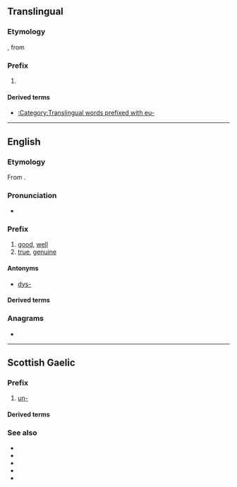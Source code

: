 {{also|eu|Eu|EU|.e'u|-eu|.eu|eü|Appendix:Variations of "eu"}}
==Translingual==

===Etymology===
{{der|mul|NL.|-}}, from {{der|mul|grc|εὖ||well, good}}

===Prefix===
{{en-prefix}}

# {{non-gloss definition|Used to form taxonomic names corresponding to English vernacular names beginning with [[true]]}}

====Derived terms====
* [[:Category:Translingual words prefixed with eu-]]

----

==English==

===Etymology===
From {{der|en|grc|εὖ||well, good}}.

===Pronunciation===
* {{IPA|en|/ju-/}}

===Prefix===
{{en-prefix}}

# [[good]], [[well]]
# [[true]], [[genuine]]

====Antonyms====
* [[dys-]]

====Derived terms====
{{prefixsee|en}}
{{der3
|en|eugeogenous
|eucalyptus
|eukaryote
|eucharist
|euchlorine
|eudemonia
|eudiploid
|eugenic
|eugenics
|euglycemia
|eulogy
|euonymous
|eupepsia
|euphemism
|euphoria
|[[eurhythmy]]/[[eurythmy]]
|euthanasia
|eutheism
|euthyroid
|eutrophy
|Eutopia
|euphonium
|[[evangelist]] <!--the "ev" is derived from eu- -->
}}

===Anagrams===
* {{anagrams|en|a=eu|UE}}

----

==Scottish Gaelic==

===Prefix===
{{head|gd|prefix}}

# [[un-]]

====Derived terms====
{{prefixsee|gd}}

===See also===
* {{l|gd|ao-}}
* {{l|gd|neo-}}
* {{l|gd|mì-}}
* {{l|gd|an-}}
* {{l|gd|do-}}